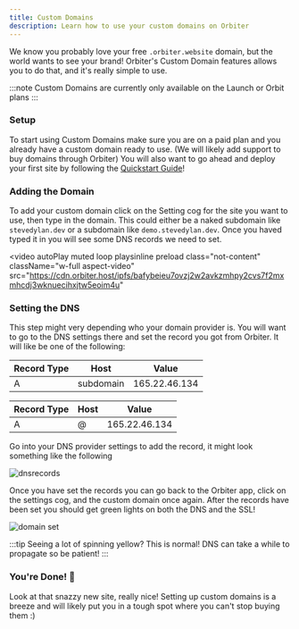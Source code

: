 ```yaml
---
title: Custom Domains
description: Learn how to use your custom domains on Orbiter
---
```


We know you probably love your free `.orbiter.website` domain, but the world wants to see your brand! Orbiter's Custom Domain features allows you to do that, and it's really simple to use.

:::note
Custom Domains are currently only available on the Launch or Orbit plans
:::

### Setup

To start using Custom Domains make sure you are on a paid plan and you already have a custom domain ready to use. (We will likely add support to buy domains through Orbiter) You will also want to go ahead and deploy your first site by following the [Quickstart Guide](/quickstart)!

### Adding the Domain

To add your custom domain click on the Setting cog for the site you want to use, then type in the domain. This could either be a naked subdomain like `stevedylan.dev` or a subdomain like `demo.stevedylan.dev`. Once you haved typed it in you will see some DNS records we need to set.

<video
  autoPlay
  muted
  loop
  playsinline
  preload
  class="not-content"
  className="w-full aspect-video"
  src="https://cdn.orbiter.host/ipfs/bafybeieu7ovzj2w2avkzmhpy2cvs7f2mxmhcdj3wknuecihxjtw5eoim4u"
></video>

### Setting the DNS

This step might very depending who your domain provider is. You will want to go to the DNS settings there and set the record you got from Orbiter. It will like be one of the following:

| Record Type | Host | Value |
| ------------|------|-------|
| A      |  subdomain   | 165.22.46.134 |

| Record Type | Host | Value |
| ------------|------|-------|
| A      |  @   | 165.22.46.134 |

Go into your DNS provider settings to add the record, it might look something like the following

![dnsrecords](https://cdn.orbiter.host/ipfs/bafkreif74tgdd4pzejui5j3wn3apmz5litnksj4ler63bqf7mdebx67o6a)

Once you have set the records you can go back to the Orbiter app, click on the settings cog, and the custom domain once again. After the records have been set you should get green lights on both the DNS and the SSL!

![domain set](https://cdn.orbiter.host/ipfs/bafkreif27h4rco5acskpjoimc6iyajd3ssqezrikdjhpgf5hreyhtuejli)

:::tip
Seeing a lot of spinning yellow? This is normal! DNS can take a while to propagate so be patient!
:::

### You're Done! 🚀

Look at that snazzy new site, really nice! Setting up custom domains is a breeze and will likely put you in a tough spot where you can't stop buying them :)
